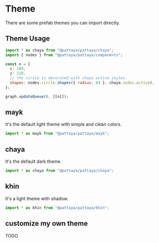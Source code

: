 # Theme

There are some prefab themes you can import directly.

## Theme Usage

```js
import * as chaya from "@pattaya/pattaya/chaya";
import { nodes } from "@pattaya/pattaya/components";

const n = {
  x: 180,
  y: 220,
  // the circle is decorated with chaya active styles.
  shapes: nodes.circle.shapes({ radius: 64 }, chaya.nodes.active),
};

graph.updateQueue(0, [[n]]);
```

## mayk

It's the default light theme with simple and clean colors.

```js
import * as mayk from "@pattaya/pattaya/mayk";
```

## chaya

It's the default dark theme.

```js
import * as chaya from "@pattaya/pattaya/chaya";
```

## khin

It's a light theme with shadow.

```js
import * as khin from "@pattaya/pattaya/khin";
```

## customize my own theme

TODO